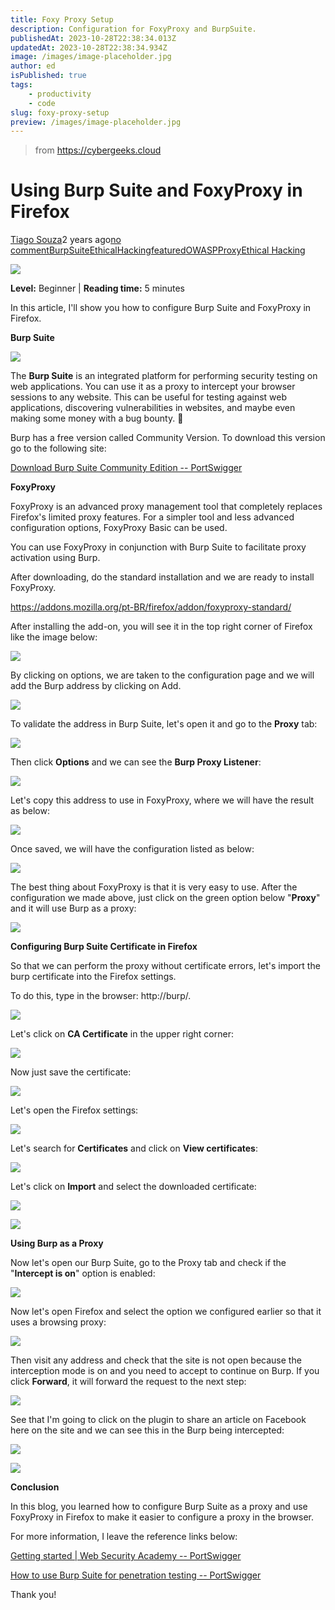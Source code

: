 ```yaml
---
title: Foxy Proxy Setup
description: Configuration for FoxyProxy and BurpSuite.
publishedAt: 2023-10-28T22:38:34.013Z
updatedAt: 2023-10-28T22:38:34.934Z
image: /images/image-placeholder.jpg
author: ed
isPublished: true
tags:
    - productivity
    - code
slug: foxy-proxy-setup
preview: /images/image-placeholder.jpg
---
```


> from https://cybergeeks.cloud


Using Burp Suite and FoxyProxy in Firefox
=========================================

[Tiago Souza](https://cybergeeks.cloud/author/admincybergeeks/)2 years ago[no comment](https://cybergeeks.cloud/2021/07/usando-burp-suite-e-foxyproxy-no-firefox/#respond "Using Burp Suite and FoxyProxy in Firefox")[BurpSuite](https://cybergeeks.cloud/tag/burpsuite-2/ "BurpSuite")[EthicalHacking](https://cybergeeks.cloud/tag/ethicalhacking-2/ "EthicalHacking")[featured](https://cybergeeks.cloud/tag/featured-2/ "featured")[OWASP](https://cybergeeks.cloud/tag/owasp-2/ "OWASP")[Proxy](https://cybergeeks.cloud/tag/proxy-2/ "Proxy")[Ethical Hacking](https://cybergeeks.cloud/category/ethical-hacking-3/ "Ethical Hacking")

![](https://cybergeeks.cloud/wp-content/uploads/2021/07/richy-great-MAYEkmn7G6E-unsplash-750x450.jpg)

[](https://www.facebook.com/sharer.php?u=https%3A%2F%2Fcybergeeks.cloud%2F2021%2F07%2Fusando-burp-suite-e-foxyproxy-no-firefox%2F)[](https://twitter.com/intent/tweet?text=Using+Burp+Suite+and+FoxyProxy+in+Firefox&url=https%3A%2F%2Fcybergeeks.cloud%2F2021%2F07%2Fusando-burp-suite-e-foxyproxy-no-firefox%2F&via=tiagovf)[](https://pinterest.com/pin/create/button/?url=https%3A%2F%2Fcybergeeks.cloud%2F2021%2F07%2Fusando-burp-suite-e-foxyproxy-no-firefox%2F&media=https://cybergeeks.cloud/wp-content/uploads/2021/07/richy-great-MAYEkmn7G6E-unsplash-scaled.jpg&description=Using+Burp+Suite+and+FoxyProxy+in+Firefox)[](https://linkedin.com/shareArticle?mini=true&url=https%3A%2F%2Fcybergeeks.cloud%2F2021%2F07%2Fusando-burp-suite-e-foxyproxy-no-firefox%2F&title=Using+Burp+Suite+and+FoxyProxy+in+Firefox)[](https://www.reddit.com/submit?url=https%3A%2F%2Fcybergeeks.cloud%2F2021%2F07%2Fusando-burp-suite-e-foxyproxy-no-firefox%2F&title=Using+Burp+Suite+and+FoxyProxy+in+Firefox)[](mailto:?subject=Using+Burp+Suite+and+FoxyProxy+in+Firefox&BODY=I+found+this+article+interesting+and+thought+of+sharing+it+with+you.+Check+it+out%3Ahttps%3A%2F%2Fcybergeeks.cloud%2F2021%2F07%2Fusando-burp-suite-e-foxyproxy-no-firefox%2F)

**Level:** Beginner | **Reading time:** 5 minutes

In this article, I'll show you how to configure Burp Suite and FoxyProxy in Firefox.

**Burp Suite**

[![](https://cybergeeks.cloud/wp-content/uploads/2021/07/image-10.png)](https://portswigger.net/burp/communitydownload)

The **Burp Suite** is an integrated platform for performing security testing on web applications. You can use it as a proxy to intercept your browser sessions to any website. This can be useful for testing against web applications, discovering vulnerabilities in websites, and maybe even making some money with a bug bounty. 🙂

Burp has a free version called Community Version. To download this version go to the following site:

[Download Burp Suite Community Edition -- PortSwigger](https://portswigger.net/burp/communitydownload)

**FoxyProxy**

FoxyProxy is an advanced proxy management tool that completely replaces Firefox's limited proxy features. For a simpler tool and less advanced configuration options, FoxyProxy Basic can be used.

You can use FoxyProxy in conjunction with Burp Suite to facilitate proxy activation using Burp.

After downloading, do the standard installation and we are ready to install FoxyProxy.

<https://addons.mozilla.org/pt-BR/firefox/addon/foxyproxy-standard/>

After installing the add-on, you will see it in the top right corner of Firefox like the image below:

![](https://cybergeeks.cloud/wp-content/uploads/2021/07/image-11.png)

By clicking on options, we are taken to the configuration page and we will add the Burp address by clicking on Add.

![](https://cybergeeks.cloud/wp-content/uploads/2021/07/image-12.png)

To validate the address in Burp Suite, let's open it and go to the **Proxy** tab:

![](https://cybergeeks.cloud/wp-content/uploads/2021/07/image-13.png)

Then click **Options** and we can see the **Burp Proxy Listener**:

![](https://cybergeeks.cloud/wp-content/uploads/2021/07/image-14.png)

Let's copy this address to use in FoxyProxy, where we will have the result as below:

![](https://cybergeeks.cloud/wp-content/uploads/2021/07/image-15.png)

Once saved, we will have the configuration listed as below:

![](https://cybergeeks.cloud/wp-content/uploads/2021/07/image-16.png)

The best thing about FoxyProxy is that it is very easy to use. After the configuration we made above, just click on the green option below "**Proxy**" and it will use Burp as a proxy:

![](https://cybergeeks.cloud/wp-content/uploads/2021/07/image-17.png)

**Configuring Burp Suite Certificate in Firefox**

So that we can perform the proxy without certificate errors, let's import the burp certificate into the Firefox settings.

To do this, type in the browser: http://burp/.

![](https://cybergeeks.cloud/wp-content/uploads/2021/07/image-18.png)

Let's click on **CA Certificate** in the upper right corner:

![](https://cybergeeks.cloud/wp-content/uploads/2021/07/image-19.png)

Now just save the certificate:

![](https://cybergeeks.cloud/wp-content/uploads/2021/07/image-20.png)

Let's open the Firefox settings:

![](https://cybergeeks.cloud/wp-content/uploads/2021/07/image-21.png)

Let's search for **Certificates** and click on **View certificates**:

![](https://cybergeeks.cloud/wp-content/uploads/2021/07/image-22.png)

Let's click on **Import** and select the downloaded certificate:

![](https://cybergeeks.cloud/wp-content/uploads/2021/07/image-23.png)

![](https://cybergeeks.cloud/wp-content/uploads/2021/07/image-24.png)

**Using Burp as a Proxy**

Now let's open our Burp Suite, go to the Proxy tab and check if the "**Intercept is on**" option is enabled:

![](https://cybergeeks.cloud/wp-content/uploads/2021/07/image-25.png)

Now let's open Firefox and select the option we configured earlier so that it uses a browsing proxy:

![](https://cybergeeks.cloud/wp-content/uploads/2021/07/image-26.png)

Then visit any address and check that the site is not open because the interception mode is on and you need to accept to continue on Burp. If you click **Forward**, it will forward the request to the next step:

![](https://cybergeeks.cloud/wp-content/uploads/2021/07/image-29.png)

See that I'm going to click on the plugin to share an article on Facebook here on the site and we can see this in the Burp being intercepted:

![](https://cybergeeks.cloud/wp-content/uploads/2021/07/image-30.png)

![](https://cybergeeks.cloud/wp-content/uploads/2021/07/image-31.png)

**Conclusion**

In this blog, you learned how to configure Burp Suite as a proxy and use FoxyProxy in Firefox to make it easier to configure a proxy in the browser.

For more information, I leave the reference links below:

[Getting started | Web Security Academy -- PortSwigger](https://portswigger.net/web-security/getting-started)

[How to use Burp Suite for penetration testing -- PortSwigger](https://portswigger.net/burp/documentation/desktop/penetration-testing)

Thank you!